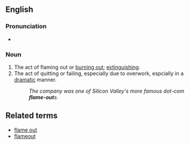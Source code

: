 ==English==

===Pronunciation===
*{{audio|en-us-flameout.ogg|Audio (US)}}

===Noun===
{{en-noun}}

# The act of flaming out or [[burn out|burning out]]; [[extinguish]]ing.
# The act of quitting or failing, especially due to overwork, espcially in a [[dramatic]] manner.
#:''The company was one of Silicon Valley's more famous dot-com '''flame-out'''s.''

==Related terms==
* [[flame out]]
* [[flameout]]